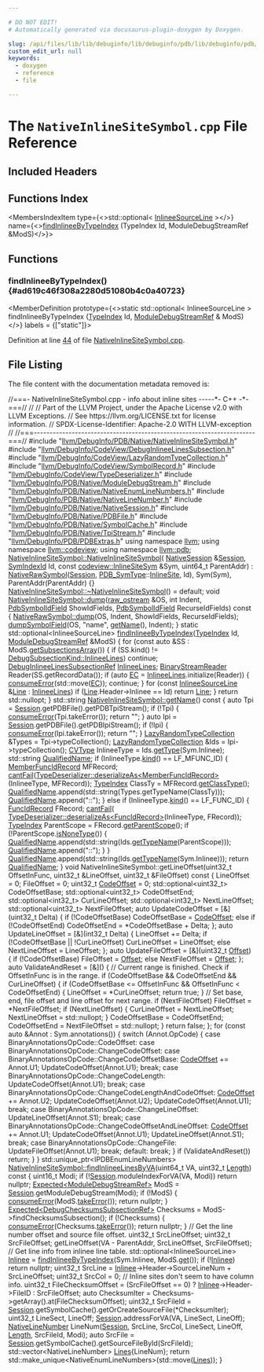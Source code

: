 ```yaml
---

# DO NOT EDIT!
# Automatically generated via docusaurus-plugin-doxygen by Doxygen.

slug: /api/files/lib/lib/debuginfo/lib/debuginfo/pdb/lib/debuginfo/pdb/native/nativeinlinesitesymbol-cpp
custom_edit_url: null
keywords:
  - doxygen
  - reference
  - file

---
```





# The `NativeInlineSiteSymbol.cpp` File Reference

<DoxygenPage pluginConfig={pluginConfig}>



## Included Headers

<IncludesList>
<IncludesListItem
  filePath="llvm/DebugInfo/PDB/Native/NativeInlineSiteSymbol.h"
  permalink="/docs/api/files/include/include/llvm/include/llvm/debuginfo/include/llvm/debuginfo/pdb/include/llvm/debuginfo/pdb/native/nativeinlinesitesymbol-h"
  isLocal="true" />
<IncludesListItem
  filePath="llvm/DebugInfo/CodeView/DebugInlineeLinesSubsection.h"
  permalink="/docs/api/files/include/include/llvm/include/llvm/debuginfo/include/llvm/debuginfo/codeview/debuginlineelinessubsection-h"
  isLocal="true" />
<IncludesListItem
  filePath="llvm/DebugInfo/CodeView/LazyRandomTypeCollection.h"
  permalink="/docs/api/files/include/include/llvm/include/llvm/debuginfo/include/llvm/debuginfo/codeview/lazyrandomtypecollection-h"
  isLocal="true" />
<IncludesListItem
  filePath="llvm/DebugInfo/CodeView/SymbolRecord.h"
  permalink="/docs/api/files/include/include/llvm/include/llvm/debuginfo/include/llvm/debuginfo/codeview/symbolrecord-h"
  isLocal="true" />
<IncludesListItem
  filePath="llvm/DebugInfo/CodeView/TypeDeserializer.h"
  permalink="/docs/api/files/include/include/llvm/include/llvm/debuginfo/include/llvm/debuginfo/codeview/typedeserializer-h"
  isLocal="true" />
<IncludesListItem
  filePath="llvm/DebugInfo/PDB/Native/ModuleDebugStream.h"
  permalink="/docs/api/files/include/include/llvm/include/llvm/debuginfo/include/llvm/debuginfo/pdb/include/llvm/debuginfo/pdb/native/moduledebugstream-h"
  isLocal="true" />
<IncludesListItem
  filePath="llvm/DebugInfo/PDB/Native/NativeEnumLineNumbers.h"
  permalink="/docs/api/files/include/include/llvm/include/llvm/debuginfo/include/llvm/debuginfo/pdb/include/llvm/debuginfo/pdb/native/nativeenumlinenumbers-h"
  isLocal="true" />
<IncludesListItem
  filePath="llvm/DebugInfo/PDB/Native/NativeLineNumber.h"
  permalink="/docs/api/files/include/include/llvm/include/llvm/debuginfo/include/llvm/debuginfo/pdb/include/llvm/debuginfo/pdb/native/nativelinenumber-h"
  isLocal="true" />
<IncludesListItem
  filePath="llvm/DebugInfo/PDB/Native/NativeSession.h"
  permalink="/docs/api/files/include/include/llvm/include/llvm/debuginfo/include/llvm/debuginfo/pdb/include/llvm/debuginfo/pdb/native/nativesession-h"
  isLocal="true" />
<IncludesListItem
  filePath="llvm/DebugInfo/PDB/Native/PDBFile.h"
  permalink="/docs/api/files/include/include/llvm/include/llvm/debuginfo/include/llvm/debuginfo/pdb/include/llvm/debuginfo/pdb/native/pdbfile-h"
  isLocal="true" />
<IncludesListItem
  filePath="llvm/DebugInfo/PDB/Native/SymbolCache.h"
  permalink="/docs/api/files/include/include/llvm/include/llvm/debuginfo/include/llvm/debuginfo/pdb/include/llvm/debuginfo/pdb/native/symbolcache-h"
  isLocal="true" />
<IncludesListItem
  filePath="llvm/DebugInfo/PDB/Native/TpiStream.h"
  permalink="/docs/api/files/include/include/llvm/include/llvm/debuginfo/include/llvm/debuginfo/pdb/include/llvm/debuginfo/pdb/native/tpistream-h"
  isLocal="true" />
<IncludesListItem
  filePath="llvm/DebugInfo/PDB/PDBExtras.h"
  permalink="/docs/api/files/include/include/llvm/include/llvm/debuginfo/include/llvm/debuginfo/pdb/pdbextras-h"
  isLocal="true" />
</IncludesList>

## Functions Index

<MembersIndex>

<MembersIndexItem
  type={<>std::optional&lt; <a href="/docs/api/structs/llvm/codeview/inlineesourceline">InlineeSourceLine</a> &gt;</>}
  name={<><a href="#ad619c46f308a2280d51080b4c0a40723">findInlineeByTypeIndex</a> (TypeIndex Id, ModuleDebugStreamRef &amp;ModS)</>}>
</MembersIndexItem>

</MembersIndex>


<SectionDefinition>

## Functions

### findInlineeByTypeIndex() {#ad619c46f308a2280d51080b4c0a40723}

<MemberDefinition
  prototype={<>static std::optional&lt; InlineeSourceLine &gt; findInlineeByTypeIndex (<a href="/docs/api/classes/llvm/codeview/typeindex">TypeIndex</a> Id, <a href="/docs/api/classes/llvm/pdb/moduledebugstreamref">ModuleDebugStreamRef</a> &amp; ModS)</>}
  labels = {["static"]}>

Definition at line <a href="#l00044">44</a> of file <a href="/docs/api/files/lib/lib/debuginfo/lib/debuginfo/pdb/lib/debuginfo/pdb/native/nativeinlinesitesymbol-cpp">NativeInlineSiteSymbol.cpp</a>.
</MemberDefinition>

</SectionDefinition>

## File Listing

The file content with the documentation metadata removed is:

<ProgramListing>

<Link id="l00001" /><CodeLine lineNumber="1"><span class="doxyHighlightComment">//===- NativeInlineSiteSymbol.cpp - info about inline sites -----&#42;- C++ -&#42;-===//</span></CodeLine>
<Link id="l00002" /><CodeLine lineNumber="2"><span class="doxyHighlightComment">//</span></CodeLine>
<Link id="l00003" /><CodeLine lineNumber="3"><span class="doxyHighlightComment">// Part of the LLVM Project, under the Apache License v2.0 with LLVM Exceptions.</span></CodeLine>
<Link id="l00004" /><CodeLine lineNumber="4"><span class="doxyHighlightComment">// See https://llvm.org/LICENSE.txt for license information.</span></CodeLine>
<Link id="l00005" /><CodeLine lineNumber="5"><span class="doxyHighlightComment">// SPDX-License-Identifier: Apache-2.0 WITH LLVM-exception</span></CodeLine>
<Link id="l00006" /><CodeLine lineNumber="6"><span class="doxyHighlightComment">//</span></CodeLine>
<Link id="l00007" /><CodeLine lineNumber="7"><span class="doxyHighlightComment">//===----------------------------------------------------------------------===//</span></CodeLine>
<Link id="l00008" /><CodeLine lineNumber="8"></CodeLine>
<Link id="l00009" /><CodeLine lineNumber="9"><span class="doxyHighlightPreprocessor">#include &quot;<a href="/docs/api/files/include/include/llvm/include/llvm/debuginfo/include/llvm/debuginfo/pdb/include/llvm/debuginfo/pdb/native/nativeinlinesitesymbol-h">llvm/DebugInfo/PDB/Native/NativeInlineSiteSymbol.h</a>&quot;</span></CodeLine>
<Link id="l00010" /><CodeLine lineNumber="10"></CodeLine>
<Link id="l00011" /><CodeLine lineNumber="11"><span class="doxyHighlightPreprocessor">#include &quot;<a href="/docs/api/files/include/include/llvm/include/llvm/debuginfo/include/llvm/debuginfo/codeview/debuginlineelinessubsection-h">llvm/DebugInfo/CodeView/DebugInlineeLinesSubsection.h</a>&quot;</span></CodeLine>
<Link id="l00012" /><CodeLine lineNumber="12"><span class="doxyHighlightPreprocessor">#include &quot;<a href="/docs/api/files/include/include/llvm/include/llvm/debuginfo/include/llvm/debuginfo/codeview/lazyrandomtypecollection-h">llvm/DebugInfo/CodeView/LazyRandomTypeCollection.h</a>&quot;</span></CodeLine>
<Link id="l00013" /><CodeLine lineNumber="13"><span class="doxyHighlightPreprocessor">#include &quot;<a href="/docs/api/files/include/include/llvm/include/llvm/debuginfo/include/llvm/debuginfo/codeview/symbolrecord-h">llvm/DebugInfo/CodeView/SymbolRecord.h</a>&quot;</span></CodeLine>
<Link id="l00014" /><CodeLine lineNumber="14"><span class="doxyHighlightPreprocessor">#include &quot;<a href="/docs/api/files/include/include/llvm/include/llvm/debuginfo/include/llvm/debuginfo/codeview/typedeserializer-h">llvm/DebugInfo/CodeView/TypeDeserializer.h</a>&quot;</span></CodeLine>
<Link id="l00015" /><CodeLine lineNumber="15"><span class="doxyHighlightPreprocessor">#include &quot;<a href="/docs/api/files/include/include/llvm/include/llvm/debuginfo/include/llvm/debuginfo/pdb/include/llvm/debuginfo/pdb/native/moduledebugstream-h">llvm/DebugInfo/PDB/Native/ModuleDebugStream.h</a>&quot;</span></CodeLine>
<Link id="l00016" /><CodeLine lineNumber="16"><span class="doxyHighlightPreprocessor">#include &quot;<a href="/docs/api/files/include/include/llvm/include/llvm/debuginfo/include/llvm/debuginfo/pdb/include/llvm/debuginfo/pdb/native/nativeenumlinenumbers-h">llvm/DebugInfo/PDB/Native/NativeEnumLineNumbers.h</a>&quot;</span></CodeLine>
<Link id="l00017" /><CodeLine lineNumber="17"><span class="doxyHighlightPreprocessor">#include &quot;<a href="/docs/api/files/include/include/llvm/include/llvm/debuginfo/include/llvm/debuginfo/pdb/include/llvm/debuginfo/pdb/native/nativelinenumber-h">llvm/DebugInfo/PDB/Native/NativeLineNumber.h</a>&quot;</span></CodeLine>
<Link id="l00018" /><CodeLine lineNumber="18"><span class="doxyHighlightPreprocessor">#include &quot;<a href="/docs/api/files/include/include/llvm/include/llvm/debuginfo/include/llvm/debuginfo/pdb/include/llvm/debuginfo/pdb/native/nativesession-h">llvm/DebugInfo/PDB/Native/NativeSession.h</a>&quot;</span></CodeLine>
<Link id="l00019" /><CodeLine lineNumber="19"><span class="doxyHighlightPreprocessor">#include &quot;<a href="/docs/api/files/include/include/llvm/include/llvm/debuginfo/include/llvm/debuginfo/pdb/include/llvm/debuginfo/pdb/native/pdbfile-h">llvm/DebugInfo/PDB/Native/PDBFile.h</a>&quot;</span></CodeLine>
<Link id="l00020" /><CodeLine lineNumber="20"><span class="doxyHighlightPreprocessor">#include &quot;<a href="/docs/api/files/include/include/llvm/include/llvm/debuginfo/include/llvm/debuginfo/pdb/include/llvm/debuginfo/pdb/native/symbolcache-h">llvm/DebugInfo/PDB/Native/SymbolCache.h</a>&quot;</span></CodeLine>
<Link id="l00021" /><CodeLine lineNumber="21"><span class="doxyHighlightPreprocessor">#include &quot;<a href="/docs/api/files/include/include/llvm/include/llvm/debuginfo/include/llvm/debuginfo/pdb/include/llvm/debuginfo/pdb/native/tpistream-h">llvm/DebugInfo/PDB/Native/TpiStream.h</a>&quot;</span></CodeLine>
<Link id="l00022" /><CodeLine lineNumber="22"><span class="doxyHighlightPreprocessor">#include &quot;<a href="/docs/api/files/include/include/llvm/include/llvm/debuginfo/include/llvm/debuginfo/pdb/pdbextras-h">llvm/DebugInfo/PDB/PDBExtras.h</a>&quot;</span></CodeLine>
<Link id="l00023" /><CodeLine lineNumber="23"></CodeLine>
<Link id="l00024" /><CodeLine lineNumber="24"><span class="doxyHighlightKeyword">using namespace </span><span class="doxyHighlight"><a href="/docs/api/namespaces/llvm">llvm</a>;</span></CodeLine>
<Link id="l00025" /><CodeLine lineNumber="25"><span class="doxyHighlightKeyword">using namespace </span><span class="doxyHighlight"><a href="/docs/api/namespaces/llvm/codeview">llvm::codeview</a>;</span></CodeLine>
<Link id="l00026" /><CodeLine lineNumber="26"><span class="doxyHighlightKeyword">using namespace </span><span class="doxyHighlight"><a href="/docs/api/namespaces/llvm/pdb">llvm::pdb</a>;</span></CodeLine>
<Link id="l00027" /><CodeLine lineNumber="27"></CodeLine>
<Link id="l00028" /><CodeLine lineNumber="28" lineLink="/docs/api/classes/llvm/pdb/nativeinlinesitesymbol/#a84760bb2bdb4eb4bf9e2612086896d92"><span class="doxyHighlight"><a href="/docs/api/classes/llvm/pdb/nativeinlinesitesymbol/#a84760bb2bdb4eb4bf9e2612086896d92">NativeInlineSiteSymbol::NativeInlineSiteSymbol</a>(</span></CodeLine>
<Link id="l00029" /><CodeLine lineNumber="29"><span class="doxyHighlight">    <a href="/docs/api/classes/llvm/pdb/nativesession">NativeSession</a> &amp;<a href="/docs/api/classes/llvm/pdb/nativerawsymbol/#ae264b7462dfb57a16a94b8f871f52920">Session</a>, <a href="/docs/api/namespaces/llvm/pdb/#a0d95a0af7fff523a0a4bfb7f6b578d12">SymIndexId</a> Id, </span><span class="doxyHighlightKeyword">const</span><span class="doxyHighlight"> <a href="/docs/api/classes/llvm/codeview/inlinesitesym">codeview::InlineSiteSym</a> &amp;Sym,</span></CodeLine>
<Link id="l00030" /><CodeLine lineNumber="30"><span class="doxyHighlight">    uint64&#95;t ParentAddr)</span></CodeLine>
<Link id="l00031" /><CodeLine lineNumber="31"><span class="doxyHighlight">    : <a href="/docs/api/classes/llvm/pdb/nativerawsymbol/#a4cbeed8a0b429b5aea245873a199f97b">NativeRawSymbol</a>(<a href="/docs/api/classes/llvm/pdb/nativerawsymbol/#ae264b7462dfb57a16a94b8f871f52920">Session</a>, <a href="/docs/api/namespaces/llvm/pdb/#a33e853ec74d48b1340d1d4bae772d30b">PDB&#95;SymType</a>::<a href="/docs/api/namespaces/llvm/pdb/#a33e853ec74d48b1340d1d4bae772d30ba44f5db7cd81aa82d512c75293c434b8b">InlineSite</a>, Id), Sym(Sym),</span></CodeLine>
<Link id="l00032" /><CodeLine lineNumber="32"><span class="doxyHighlight">      ParentAddr(ParentAddr) &#123;&#125;</span></CodeLine>
<Link id="l00033" /><CodeLine lineNumber="33"></CodeLine>
<Link id="l00034" /><CodeLine lineNumber="34"><span class="doxyHighlight"><a href="/docs/api/classes/llvm/pdb/nativeinlinesitesymbol/#adbe92e709ce019821c1df6d88ec9f0ba">NativeInlineSiteSymbol::~NativeInlineSiteSymbol</a>() = </span><span class="doxyHighlightKeywordFlow">default</span><span class="doxyHighlight">;</span></CodeLine>
<Link id="l00035" /><CodeLine lineNumber="35"></CodeLine>
<Link id="l00036" /><CodeLine lineNumber="36" lineLink="/docs/api/classes/llvm/pdb/nativeinlinesitesymbol/#ad199735d010db77e62f5cf12f388b3e2"><span class="doxyHighlightKeywordType">void</span><span class="doxyHighlight"> <a href="/docs/api/classes/llvm/pdb/nativeinlinesitesymbol/#ad199735d010db77e62f5cf12f388b3e2">NativeInlineSiteSymbol::dump</a>(<a href="/docs/api/classes/llvm/raw-ostream">raw&#95;ostream</a> &amp;OS, </span><span class="doxyHighlightKeywordType">int</span><span class="doxyHighlight"> Indent,</span></CodeLine>
<Link id="l00037" /><CodeLine lineNumber="37"><span class="doxyHighlight">                                  <a href="/docs/api/namespaces/llvm/pdb/#a952cb7401a07c49e2879fbfc92f0dc2c">PdbSymbolIdField</a> ShowIdFields,</span></CodeLine>
<Link id="l00038" /><CodeLine lineNumber="38"><span class="doxyHighlight">                                  <a href="/docs/api/namespaces/llvm/pdb/#a952cb7401a07c49e2879fbfc92f0dc2c">PdbSymbolIdField</a> RecurseIdFields)</span><span class="doxyHighlightKeyword"> const </span><span class="doxyHighlight">&#123;</span></CodeLine>
<Link id="l00039" /><CodeLine lineNumber="39"><span class="doxyHighlight">  <a href="/docs/api/classes/llvm/pdb/nativerawsymbol/#aeeda1eb1da6fda8318d0a3093caa3ea2">NativeRawSymbol::dump</a>(OS, Indent, ShowIdFields, RecurseIdFields);</span></CodeLine>
<Link id="l00040" /><CodeLine lineNumber="40"><span class="doxyHighlight">  <a href="/docs/api/namespaces/llvm/pdb/#a28e0e7c7f7920e3608fea13ec3e4394e">dumpSymbolField</a>(OS, </span><span class="doxyHighlightStringLiteral">&quot;name&quot;</span><span class="doxyHighlight">, <a href="/docs/api/classes/llvm/pdb/nativeinlinesitesymbol/#aa1db1fcd4aca7e9b22abd894f4716696">getName</a>(), Indent);</span></CodeLine>
<Link id="l00041" /><CodeLine lineNumber="41"><span class="doxyHighlight">&#125;</span></CodeLine>
<Link id="l00042" /><CodeLine lineNumber="42"></CodeLine>
<Link id="l00043" /><CodeLine lineNumber="43"><span class="doxyHighlightKeyword">static</span><span class="doxyHighlight"> std::optional&lt;InlineeSourceLine&gt;</span></CodeLine>
<Link id="l00044" /><CodeLine lineNumber="44" lineLink="#ad619c46f308a2280d51080b4c0a40723"><span class="doxyHighlight"><a href="#ad619c46f308a2280d51080b4c0a40723">findInlineeByTypeIndex</a>(<a href="/docs/api/classes/llvm/codeview/typeindex">TypeIndex</a> Id, <a href="/docs/api/classes/llvm/pdb/moduledebugstreamref">ModuleDebugStreamRef</a> &amp;ModS) &#123;</span></CodeLine>
<Link id="l00045" /><CodeLine lineNumber="45"><span class="doxyHighlight">  </span><span class="doxyHighlightKeywordFlow">for</span><span class="doxyHighlight"> (</span><span class="doxyHighlightKeyword">const</span><span class="doxyHighlight"> </span><span class="doxyHighlightKeyword">auto</span><span class="doxyHighlight"> &amp;SS : ModS.<a href="/docs/api/classes/llvm/pdb/moduledebugstreamref/#a8cb9153e420d5d318c3b8df868436852">getSubsectionsArray</a>()) &#123;</span></CodeLine>
<Link id="l00046" /><CodeLine lineNumber="46"><span class="doxyHighlight">    </span><span class="doxyHighlightKeywordFlow">if</span><span class="doxyHighlight"> (SS.kind() != <a href="/docs/api/namespaces/llvm/codeview/#a04eb43a6dc736c2d6ed8dcc6d636a2afa55754bcb413b06333e15211f66f05353">DebugSubsectionKind::InlineeLines</a>)</span></CodeLine>
<Link id="l00047" /><CodeLine lineNumber="47"><span class="doxyHighlight">      </span><span class="doxyHighlightKeywordFlow">continue</span><span class="doxyHighlight">;</span></CodeLine>
<Link id="l00048" /><CodeLine lineNumber="48"></CodeLine>
<Link id="l00049" /><CodeLine lineNumber="49"><span class="doxyHighlight">    <a href="/docs/api/classes/llvm/codeview/debuginlineelinessubsectionref">DebugInlineeLinesSubsectionRef</a> <a href="/docs/api/namespaces/llvm/codeview/#a04eb43a6dc736c2d6ed8dcc6d636a2afa55754bcb413b06333e15211f66f05353">InlineeLines</a>;</span></CodeLine>
<Link id="l00050" /><CodeLine lineNumber="50"><span class="doxyHighlight">    <a href="/docs/api/classes/llvm/binarystreamreader">BinaryStreamReader</a> Reader(SS.getRecordData());</span></CodeLine>
<Link id="l00051" /><CodeLine lineNumber="51"><span class="doxyHighlight">    </span><span class="doxyHighlightKeywordFlow">if</span><span class="doxyHighlight"> (</span><span class="doxyHighlightKeyword">auto</span><span class="doxyHighlight"> <a href="/docs/api/namespaces/llvm/codeview/#a2e1cbb0e2bd7a35ed99c31853dc45374a3fd6b696867d70225deda7868308679b">EC</a> = <a href="/docs/api/namespaces/llvm/codeview/#a04eb43a6dc736c2d6ed8dcc6d636a2afa55754bcb413b06333e15211f66f05353">InlineeLines</a>.initialize(Reader)) &#123;</span></CodeLine>
<Link id="l00052" /><CodeLine lineNumber="52"><span class="doxyHighlight">      <a href="/docs/api/namespaces/llvm/#aee0e70be66536b9ef7b65ae2e5a45959">consumeError</a>(std::move(<a href="/docs/api/namespaces/llvm/codeview/#a2e1cbb0e2bd7a35ed99c31853dc45374a3fd6b696867d70225deda7868308679b">EC</a>));</span></CodeLine>
<Link id="l00053" /><CodeLine lineNumber="53"><span class="doxyHighlight">      </span><span class="doxyHighlightKeywordFlow">continue</span><span class="doxyHighlight">;</span></CodeLine>
<Link id="l00054" /><CodeLine lineNumber="54"><span class="doxyHighlight">    &#125;</span></CodeLine>
<Link id="l00055" /><CodeLine lineNumber="55"></CodeLine>
<Link id="l00056" /><CodeLine lineNumber="56"><span class="doxyHighlight">    </span><span class="doxyHighlightKeywordFlow">for</span><span class="doxyHighlight"> (</span><span class="doxyHighlightKeyword">const</span><span class="doxyHighlight"> <a href="/docs/api/structs/llvm/codeview/inlineesourceline">InlineeSourceLine</a> &amp;<a href="/docs/api/classes/llvm/codeview/line">Line</a> : <a href="/docs/api/namespaces/llvm/codeview/#a04eb43a6dc736c2d6ed8dcc6d636a2afa55754bcb413b06333e15211f66f05353">InlineeLines</a>)</span></CodeLine>
<Link id="l00057" /><CodeLine lineNumber="57"><span class="doxyHighlight">      </span><span class="doxyHighlightKeywordFlow">if</span><span class="doxyHighlight"> (<a href="/docs/api/classes/llvm/codeview/line">Line</a>.Header-&gt;Inlinee == Id)</span></CodeLine>
<Link id="l00058" /><CodeLine lineNumber="58"><span class="doxyHighlight">        </span><span class="doxyHighlightKeywordFlow">return</span><span class="doxyHighlight"> <a href="/docs/api/classes/llvm/codeview/line">Line</a>;</span></CodeLine>
<Link id="l00059" /><CodeLine lineNumber="59"><span class="doxyHighlight">  &#125;</span></CodeLine>
<Link id="l00060" /><CodeLine lineNumber="60"><span class="doxyHighlight">  </span><span class="doxyHighlightKeywordFlow">return</span><span class="doxyHighlight"> std::nullopt;</span></CodeLine>
<Link id="l00061" /><CodeLine lineNumber="61"><span class="doxyHighlight">&#125;</span></CodeLine>
<Link id="l00062" /><CodeLine lineNumber="62"></CodeLine>
<Link id="l00063" /><CodeLine lineNumber="63" lineLink="/docs/api/classes/llvm/pdb/nativeinlinesitesymbol/#aa1db1fcd4aca7e9b22abd894f4716696"><span class="doxyHighlight">std::string <a href="/docs/api/classes/llvm/pdb/nativeinlinesitesymbol/#aa1db1fcd4aca7e9b22abd894f4716696">NativeInlineSiteSymbol::getName</a>()</span><span class="doxyHighlightKeyword"> const </span><span class="doxyHighlight">&#123;</span></CodeLine>
<Link id="l00064" /><CodeLine lineNumber="64"><span class="doxyHighlight">  </span><span class="doxyHighlightKeyword">auto</span><span class="doxyHighlight"> Tpi = <a href="/docs/api/classes/llvm/pdb/nativerawsymbol/#ae264b7462dfb57a16a94b8f871f52920">Session</a>.getPDBFile().getPDBTpiStream();</span></CodeLine>
<Link id="l00065" /><CodeLine lineNumber="65"><span class="doxyHighlight">  </span><span class="doxyHighlightKeywordFlow">if</span><span class="doxyHighlight"> (!Tpi) &#123;</span></CodeLine>
<Link id="l00066" /><CodeLine lineNumber="66"><span class="doxyHighlight">    <a href="/docs/api/namespaces/llvm/#aee0e70be66536b9ef7b65ae2e5a45959">consumeError</a>(Tpi.takeError());</span></CodeLine>
<Link id="l00067" /><CodeLine lineNumber="67"><span class="doxyHighlight">    </span><span class="doxyHighlightKeywordFlow">return</span><span class="doxyHighlight"> </span><span class="doxyHighlightStringLiteral">&quot;&quot;</span><span class="doxyHighlight">;</span></CodeLine>
<Link id="l00068" /><CodeLine lineNumber="68"><span class="doxyHighlight">  &#125;</span></CodeLine>
<Link id="l00069" /><CodeLine lineNumber="69"><span class="doxyHighlight">  </span><span class="doxyHighlightKeyword">auto</span><span class="doxyHighlight"> Ipi = <a href="/docs/api/classes/llvm/pdb/nativerawsymbol/#ae264b7462dfb57a16a94b8f871f52920">Session</a>.getPDBFile().getPDBIpiStream();</span></CodeLine>
<Link id="l00070" /><CodeLine lineNumber="70"><span class="doxyHighlight">  </span><span class="doxyHighlightKeywordFlow">if</span><span class="doxyHighlight"> (!Ipi) &#123;</span></CodeLine>
<Link id="l00071" /><CodeLine lineNumber="71"><span class="doxyHighlight">    <a href="/docs/api/namespaces/llvm/#aee0e70be66536b9ef7b65ae2e5a45959">consumeError</a>(Ipi.takeError());</span></CodeLine>
<Link id="l00072" /><CodeLine lineNumber="72"><span class="doxyHighlight">    </span><span class="doxyHighlightKeywordFlow">return</span><span class="doxyHighlight"> </span><span class="doxyHighlightStringLiteral">&quot;&quot;</span><span class="doxyHighlight">;</span></CodeLine>
<Link id="l00073" /><CodeLine lineNumber="73"><span class="doxyHighlight">  &#125;</span></CodeLine>
<Link id="l00074" /><CodeLine lineNumber="74"></CodeLine>
<Link id="l00075" /><CodeLine lineNumber="75"><span class="doxyHighlight">  <a href="/docs/api/classes/llvm/codeview/lazyrandomtypecollection">LazyRandomTypeCollection</a> &amp;Types = Tpi-&gt;typeCollection();</span></CodeLine>
<Link id="l00076" /><CodeLine lineNumber="76"><span class="doxyHighlight">  <a href="/docs/api/classes/llvm/codeview/lazyrandomtypecollection">LazyRandomTypeCollection</a> &amp;Ids = Ipi-&gt;typeCollection();</span></CodeLine>
<Link id="l00077" /><CodeLine lineNumber="77"><span class="doxyHighlight">  <a href="/docs/api/namespaces/llvm/codeview/#a238eda31f74c0f0f3224f71b50b7d165">CVType</a> InlineeType = Ids.<a href="/docs/api/classes/llvm/codeview/lazyrandomtypecollection/#a4c9f32907d1d49ee8974b2f68ce2cdf6">getType</a>(Sym.Inlinee);</span></CodeLine>
<Link id="l00078" /><CodeLine lineNumber="78"><span class="doxyHighlight">  std::string <a href="/docs/api/classes/qualifiedname">QualifiedName</a>;</span></CodeLine>
<Link id="l00079" /><CodeLine lineNumber="79"><span class="doxyHighlight">  </span><span class="doxyHighlightKeywordFlow">if</span><span class="doxyHighlight"> (InlineeType.<a href="/docs/api/classes/llvm/codeview/cvrecord/#aaeef9f2a2d0dc09ec00ec9b38242c706">kind</a>() == LF&#95;MFUNC&#95;ID) &#123;</span></CodeLine>
<Link id="l00080" /><CodeLine lineNumber="80"><span class="doxyHighlight">    <a href="/docs/api/classes/llvm/codeview/memberfuncidrecord">MemberFuncIdRecord</a> MFRecord;</span></CodeLine>
<Link id="l00081" /><CodeLine lineNumber="81"><span class="doxyHighlight">    <a href="/docs/api/namespaces/llvm/#aa1e1474f15df639f0d874b21f15666f7">cantFail</a>(<a href="/docs/api/classes/llvm/codeview/typedeserializer/#ad2afe9d87179bb184fd5f477db6e8509">TypeDeserializer::deserializeAs&lt;MemberFuncIdRecord&gt;</a>(InlineeType,</span></CodeLine>
<Link id="l00082" /><CodeLine lineNumber="82"><span class="doxyHighlight">                                                                 MFRecord));</span></CodeLine>
<Link id="l00083" /><CodeLine lineNumber="83"><span class="doxyHighlight">    <a href="/docs/api/classes/llvm/codeview/typeindex">TypeIndex</a> ClassTy = MFRecord.<a href="/docs/api/classes/llvm/codeview/memberfuncidrecord/#a37bc1805db772bafc4c67eccb5df699c">getClassType</a>();</span></CodeLine>
<Link id="l00084" /><CodeLine lineNumber="84"><span class="doxyHighlight">    <a href="/docs/api/classes/qualifiedname">QualifiedName</a>.append(std::string(Types.getTypeName(ClassTy)));</span></CodeLine>
<Link id="l00085" /><CodeLine lineNumber="85"><span class="doxyHighlight">    <a href="/docs/api/classes/qualifiedname">QualifiedName</a>.append(</span><span class="doxyHighlightStringLiteral">&quot;::&quot;</span><span class="doxyHighlight">);</span></CodeLine>
<Link id="l00086" /><CodeLine lineNumber="86"><span class="doxyHighlight">  &#125; </span><span class="doxyHighlightKeywordFlow">else</span><span class="doxyHighlight"> </span><span class="doxyHighlightKeywordFlow">if</span><span class="doxyHighlight"> (InlineeType.<a href="/docs/api/classes/llvm/codeview/cvrecord/#aaeef9f2a2d0dc09ec00ec9b38242c706">kind</a>() == LF&#95;FUNC&#95;ID) &#123;</span></CodeLine>
<Link id="l00087" /><CodeLine lineNumber="87"><span class="doxyHighlight">    <a href="/docs/api/classes/llvm/codeview/funcidrecord">FuncIdRecord</a> FRecord;</span></CodeLine>
<Link id="l00088" /><CodeLine lineNumber="88"><span class="doxyHighlight">    <a href="/docs/api/namespaces/llvm/#aa1e1474f15df639f0d874b21f15666f7">cantFail</a>(</span></CodeLine>
<Link id="l00089" /><CodeLine lineNumber="89"><span class="doxyHighlight">        <a href="/docs/api/classes/llvm/codeview/typedeserializer/#ad2afe9d87179bb184fd5f477db6e8509">TypeDeserializer::deserializeAs&lt;FuncIdRecord&gt;</a>(InlineeType, FRecord));</span></CodeLine>
<Link id="l00090" /><CodeLine lineNumber="90"><span class="doxyHighlight">    <a href="/docs/api/classes/llvm/codeview/typeindex">TypeIndex</a> ParentScope = FRecord.<a href="/docs/api/classes/llvm/codeview/funcidrecord/#afbcc54d9672a8361e2f08545a2e49e7b">getParentScope</a>();</span></CodeLine>
<Link id="l00091" /><CodeLine lineNumber="91"><span class="doxyHighlight">    </span><span class="doxyHighlightKeywordFlow">if</span><span class="doxyHighlight"> (!ParentScope.<a href="/docs/api/classes/llvm/codeview/typeindex/#acb1db28679177b959c08481c98cafa29">isNoneType</a>()) &#123;</span></CodeLine>
<Link id="l00092" /><CodeLine lineNumber="92"><span class="doxyHighlight">      <a href="/docs/api/classes/qualifiedname">QualifiedName</a>.append(std::string(Ids.<a href="/docs/api/classes/llvm/codeview/lazyrandomtypecollection/#ab41c72c1487d92d9beb6b4bfd325b1b1">getTypeName</a>(ParentScope)));</span></CodeLine>
<Link id="l00093" /><CodeLine lineNumber="93"><span class="doxyHighlight">      <a href="/docs/api/classes/qualifiedname">QualifiedName</a>.append(</span><span class="doxyHighlightStringLiteral">&quot;::&quot;</span><span class="doxyHighlight">);</span></CodeLine>
<Link id="l00094" /><CodeLine lineNumber="94"><span class="doxyHighlight">    &#125;</span></CodeLine>
<Link id="l00095" /><CodeLine lineNumber="95"><span class="doxyHighlight">  &#125;</span></CodeLine>
<Link id="l00096" /><CodeLine lineNumber="96"></CodeLine>
<Link id="l00097" /><CodeLine lineNumber="97"><span class="doxyHighlight">  <a href="/docs/api/classes/qualifiedname">QualifiedName</a>.append(std::string(Ids.<a href="/docs/api/classes/llvm/codeview/lazyrandomtypecollection/#ab41c72c1487d92d9beb6b4bfd325b1b1">getTypeName</a>(Sym.Inlinee)));</span></CodeLine>
<Link id="l00098" /><CodeLine lineNumber="98"><span class="doxyHighlight">  </span><span class="doxyHighlightKeywordFlow">return</span><span class="doxyHighlight"> <a href="/docs/api/classes/qualifiedname">QualifiedName</a>;</span></CodeLine>
<Link id="l00099" /><CodeLine lineNumber="99"><span class="doxyHighlight">&#125;</span></CodeLine>
<Link id="l00100" /><CodeLine lineNumber="100"></CodeLine>
<Link id="l00101" /><CodeLine lineNumber="101"><span class="doxyHighlightKeywordType">void</span><span class="doxyHighlight"> NativeInlineSiteSymbol::getLineOffset(uint32&#95;t OffsetInFunc,</span></CodeLine>
<Link id="l00102" /><CodeLine lineNumber="102"><span class="doxyHighlight">                                           uint32&#95;t &amp;LineOffset,</span></CodeLine>
<Link id="l00103" /><CodeLine lineNumber="103"><span class="doxyHighlight">                                           uint32&#95;t &amp;FileOffset)</span><span class="doxyHighlightKeyword"> const </span><span class="doxyHighlight">&#123;</span></CodeLine>
<Link id="l00104" /><CodeLine lineNumber="104"><span class="doxyHighlight">  LineOffset = 0;</span></CodeLine>
<Link id="l00105" /><CodeLine lineNumber="105"><span class="doxyHighlight">  FileOffset = 0;</span></CodeLine>
<Link id="l00106" /><CodeLine lineNumber="106"><span class="doxyHighlight">  uint32&#95;t <a href="/docs/api/namespaces/llvm/codeview/#a0883f644d58e1e0e4624e4773b4fc372adaac3f86343855d64fea7cde051faa79">CodeOffset</a> = 0;</span></CodeLine>
<Link id="l00107" /><CodeLine lineNumber="107"><span class="doxyHighlight">  std::optional&lt;uint32&#95;t&gt; CodeOffsetBase;</span></CodeLine>
<Link id="l00108" /><CodeLine lineNumber="108"><span class="doxyHighlight">  std::optional&lt;uint32&#95;t&gt; CodeOffsetEnd;</span></CodeLine>
<Link id="l00109" /><CodeLine lineNumber="109"><span class="doxyHighlight">  std::optional&lt;int32&#95;t&gt; CurLineOffset;</span></CodeLine>
<Link id="l00110" /><CodeLine lineNumber="110"><span class="doxyHighlight">  std::optional&lt;int32&#95;t&gt; NextLineOffset;</span></CodeLine>
<Link id="l00111" /><CodeLine lineNumber="111"><span class="doxyHighlight">  std::optional&lt;uint32&#95;t&gt; NextFileOffset;</span></CodeLine>
<Link id="l00112" /><CodeLine lineNumber="112"><span class="doxyHighlight">  </span><span class="doxyHighlightKeyword">auto</span><span class="doxyHighlight"> UpdateCodeOffset = &#91;&amp;&#93;(uint32&#95;t Delta) &#123;</span></CodeLine>
<Link id="l00113" /><CodeLine lineNumber="113"><span class="doxyHighlight">    </span><span class="doxyHighlightKeywordFlow">if</span><span class="doxyHighlight"> (!CodeOffsetBase)</span></CodeLine>
<Link id="l00114" /><CodeLine lineNumber="114"><span class="doxyHighlight">      CodeOffsetBase = <a href="/docs/api/namespaces/llvm/codeview/#a0883f644d58e1e0e4624e4773b4fc372adaac3f86343855d64fea7cde051faa79">CodeOffset</a>;</span></CodeLine>
<Link id="l00115" /><CodeLine lineNumber="115"><span class="doxyHighlight">    </span><span class="doxyHighlightKeywordFlow">else</span><span class="doxyHighlight"> </span><span class="doxyHighlightKeywordFlow">if</span><span class="doxyHighlight"> (!CodeOffsetEnd)</span></CodeLine>
<Link id="l00116" /><CodeLine lineNumber="116"><span class="doxyHighlight">      CodeOffsetEnd = &#42;CodeOffsetBase + Delta;</span></CodeLine>
<Link id="l00117" /><CodeLine lineNumber="117"><span class="doxyHighlight">  &#125;;</span></CodeLine>
<Link id="l00118" /><CodeLine lineNumber="118"><span class="doxyHighlight">  </span><span class="doxyHighlightKeyword">auto</span><span class="doxyHighlight"> UpdateLineOffset = &#91;&amp;&#93;(int32&#95;t Delta) &#123;</span></CodeLine>
<Link id="l00119" /><CodeLine lineNumber="119"><span class="doxyHighlight">    LineOffset += Delta;</span></CodeLine>
<Link id="l00120" /><CodeLine lineNumber="120"><span class="doxyHighlight">    </span><span class="doxyHighlightKeywordFlow">if</span><span class="doxyHighlight"> (!CodeOffsetBase || !CurLineOffset)</span></CodeLine>
<Link id="l00121" /><CodeLine lineNumber="121"><span class="doxyHighlight">      CurLineOffset = LineOffset;</span></CodeLine>
<Link id="l00122" /><CodeLine lineNumber="122"><span class="doxyHighlight">    </span><span class="doxyHighlightKeywordFlow">else</span></CodeLine>
<Link id="l00123" /><CodeLine lineNumber="123"><span class="doxyHighlight">      NextLineOffset = LineOffset;</span></CodeLine>
<Link id="l00124" /><CodeLine lineNumber="124"><span class="doxyHighlight">  &#125;;</span></CodeLine>
<Link id="l00125" /><CodeLine lineNumber="125"><span class="doxyHighlight">  </span><span class="doxyHighlightKeyword">auto</span><span class="doxyHighlight"> UpdateFileOffset = &#91;&amp;&#93;(uint32&#95;t <a href="/docs/api/namespaces/llvm/#a05f5b9a11bdcc5feba62899f95dcf878a3134224cba2545bc57954d3b072aebb4">Offset</a>) &#123;</span></CodeLine>
<Link id="l00126" /><CodeLine lineNumber="126"><span class="doxyHighlight">    </span><span class="doxyHighlightKeywordFlow">if</span><span class="doxyHighlight"> (!CodeOffsetBase)</span></CodeLine>
<Link id="l00127" /><CodeLine lineNumber="127"><span class="doxyHighlight">      FileOffset = <a href="/docs/api/namespaces/llvm/#a05f5b9a11bdcc5feba62899f95dcf878a3134224cba2545bc57954d3b072aebb4">Offset</a>;</span></CodeLine>
<Link id="l00128" /><CodeLine lineNumber="128"><span class="doxyHighlight">    </span><span class="doxyHighlightKeywordFlow">else</span></CodeLine>
<Link id="l00129" /><CodeLine lineNumber="129"><span class="doxyHighlight">      NextFileOffset = <a href="/docs/api/namespaces/llvm/#a05f5b9a11bdcc5feba62899f95dcf878a3134224cba2545bc57954d3b072aebb4">Offset</a>;</span></CodeLine>
<Link id="l00130" /><CodeLine lineNumber="130"><span class="doxyHighlight">  &#125;;</span></CodeLine>
<Link id="l00131" /><CodeLine lineNumber="131"><span class="doxyHighlight">  </span><span class="doxyHighlightKeyword">auto</span><span class="doxyHighlight"> ValidateAndReset = &#91;&amp;&#93;() &#123;</span></CodeLine>
<Link id="l00132" /><CodeLine lineNumber="132"><span class="doxyHighlight">    </span><span class="doxyHighlightComment">// Current range is finished. Check if OffsetInFunc is in the range.</span></CodeLine>
<Link id="l00133" /><CodeLine lineNumber="133"><span class="doxyHighlight">    </span><span class="doxyHighlightKeywordFlow">if</span><span class="doxyHighlight"> (CodeOffsetBase &amp;&amp; CodeOffsetEnd &amp;&amp; CurLineOffset) &#123;</span></CodeLine>
<Link id="l00134" /><CodeLine lineNumber="134"><span class="doxyHighlight">      </span><span class="doxyHighlightKeywordFlow">if</span><span class="doxyHighlight"> (CodeOffsetBase &lt;= OffsetInFunc &amp;&amp; OffsetInFunc &lt; CodeOffsetEnd) &#123;</span></CodeLine>
<Link id="l00135" /><CodeLine lineNumber="135"><span class="doxyHighlight">        LineOffset = &#42;CurLineOffset;</span></CodeLine>
<Link id="l00136" /><CodeLine lineNumber="136"><span class="doxyHighlight">        </span><span class="doxyHighlightKeywordFlow">return</span><span class="doxyHighlight"> </span><span class="doxyHighlightKeyword">true</span><span class="doxyHighlight">;</span></CodeLine>
<Link id="l00137" /><CodeLine lineNumber="137"><span class="doxyHighlight">      &#125;</span></CodeLine>
<Link id="l00138" /><CodeLine lineNumber="138"><span class="doxyHighlight">      </span><span class="doxyHighlightComment">// Set base, end, file offset and line offset for next range.</span></CodeLine>
<Link id="l00139" /><CodeLine lineNumber="139"><span class="doxyHighlight">      </span><span class="doxyHighlightKeywordFlow">if</span><span class="doxyHighlight"> (NextFileOffset)</span></CodeLine>
<Link id="l00140" /><CodeLine lineNumber="140"><span class="doxyHighlight">        FileOffset = &#42;NextFileOffset;</span></CodeLine>
<Link id="l00141" /><CodeLine lineNumber="141"><span class="doxyHighlight">      </span><span class="doxyHighlightKeywordFlow">if</span><span class="doxyHighlight"> (NextLineOffset) &#123;</span></CodeLine>
<Link id="l00142" /><CodeLine lineNumber="142"><span class="doxyHighlight">        CurLineOffset = NextLineOffset;</span></CodeLine>
<Link id="l00143" /><CodeLine lineNumber="143"><span class="doxyHighlight">        NextLineOffset = std::nullopt;</span></CodeLine>
<Link id="l00144" /><CodeLine lineNumber="144"><span class="doxyHighlight">      &#125;</span></CodeLine>
<Link id="l00145" /><CodeLine lineNumber="145"><span class="doxyHighlight">      CodeOffsetBase = CodeOffsetEnd;</span></CodeLine>
<Link id="l00146" /><CodeLine lineNumber="146"><span class="doxyHighlight">      CodeOffsetEnd = NextFileOffset = std::nullopt;</span></CodeLine>
<Link id="l00147" /><CodeLine lineNumber="147"><span class="doxyHighlight">    &#125;</span></CodeLine>
<Link id="l00148" /><CodeLine lineNumber="148"><span class="doxyHighlight">    </span><span class="doxyHighlightKeywordFlow">return</span><span class="doxyHighlight"> </span><span class="doxyHighlightKeyword">false</span><span class="doxyHighlight">;</span></CodeLine>
<Link id="l00149" /><CodeLine lineNumber="149"><span class="doxyHighlight">  &#125;;</span></CodeLine>
<Link id="l00150" /><CodeLine lineNumber="150"><span class="doxyHighlight">  </span><span class="doxyHighlightKeywordFlow">for</span><span class="doxyHighlight"> (</span><span class="doxyHighlightKeyword">const</span><span class="doxyHighlight"> </span><span class="doxyHighlightKeyword">auto</span><span class="doxyHighlight"> &amp;Annot : Sym.annotations()) &#123;</span></CodeLine>
<Link id="l00151" /><CodeLine lineNumber="151"><span class="doxyHighlight">    </span><span class="doxyHighlightKeywordFlow">switch</span><span class="doxyHighlight"> (Annot.OpCode) &#123;</span></CodeLine>
<Link id="l00152" /><CodeLine lineNumber="152"><span class="doxyHighlight">    </span><span class="doxyHighlightKeywordFlow">case</span><span class="doxyHighlight"> BinaryAnnotationsOpCode::CodeOffset:</span></CodeLine>
<Link id="l00153" /><CodeLine lineNumber="153"><span class="doxyHighlight">    </span><span class="doxyHighlightKeywordFlow">case</span><span class="doxyHighlight"> BinaryAnnotationsOpCode::ChangeCodeOffset:</span></CodeLine>
<Link id="l00154" /><CodeLine lineNumber="154"><span class="doxyHighlight">    </span><span class="doxyHighlightKeywordFlow">case</span><span class="doxyHighlight"> BinaryAnnotationsOpCode::ChangeCodeOffsetBase:</span></CodeLine>
<Link id="l00155" /><CodeLine lineNumber="155"><span class="doxyHighlight">      <a href="/docs/api/namespaces/llvm/codeview/#a0883f644d58e1e0e4624e4773b4fc372adaac3f86343855d64fea7cde051faa79">CodeOffset</a> += Annot.U1;</span></CodeLine>
<Link id="l00156" /><CodeLine lineNumber="156"><span class="doxyHighlight">      UpdateCodeOffset(Annot.U1);</span></CodeLine>
<Link id="l00157" /><CodeLine lineNumber="157"><span class="doxyHighlight">      </span><span class="doxyHighlightKeywordFlow">break</span><span class="doxyHighlight">;</span></CodeLine>
<Link id="l00158" /><CodeLine lineNumber="158"><span class="doxyHighlight">    </span><span class="doxyHighlightKeywordFlow">case</span><span class="doxyHighlight"> BinaryAnnotationsOpCode::ChangeCodeLength:</span></CodeLine>
<Link id="l00159" /><CodeLine lineNumber="159"><span class="doxyHighlight">      UpdateCodeOffset(Annot.U1);</span></CodeLine>
<Link id="l00160" /><CodeLine lineNumber="160"><span class="doxyHighlight">      </span><span class="doxyHighlightKeywordFlow">break</span><span class="doxyHighlight">;</span></CodeLine>
<Link id="l00161" /><CodeLine lineNumber="161"><span class="doxyHighlight">    </span><span class="doxyHighlightKeywordFlow">case</span><span class="doxyHighlight"> BinaryAnnotationsOpCode::ChangeCodeLengthAndCodeOffset:</span></CodeLine>
<Link id="l00162" /><CodeLine lineNumber="162"><span class="doxyHighlight">      <a href="/docs/api/namespaces/llvm/codeview/#a0883f644d58e1e0e4624e4773b4fc372adaac3f86343855d64fea7cde051faa79">CodeOffset</a> += Annot.U2;</span></CodeLine>
<Link id="l00163" /><CodeLine lineNumber="163"><span class="doxyHighlight">      UpdateCodeOffset(Annot.U2);</span></CodeLine>
<Link id="l00164" /><CodeLine lineNumber="164"><span class="doxyHighlight">      UpdateCodeOffset(Annot.U1);</span></CodeLine>
<Link id="l00165" /><CodeLine lineNumber="165"><span class="doxyHighlight">      </span><span class="doxyHighlightKeywordFlow">break</span><span class="doxyHighlight">;</span></CodeLine>
<Link id="l00166" /><CodeLine lineNumber="166"><span class="doxyHighlight">    </span><span class="doxyHighlightKeywordFlow">case</span><span class="doxyHighlight"> BinaryAnnotationsOpCode::ChangeLineOffset:</span></CodeLine>
<Link id="l00167" /><CodeLine lineNumber="167"><span class="doxyHighlight">      UpdateLineOffset(Annot.S1);</span></CodeLine>
<Link id="l00168" /><CodeLine lineNumber="168"><span class="doxyHighlight">      </span><span class="doxyHighlightKeywordFlow">break</span><span class="doxyHighlight">;</span></CodeLine>
<Link id="l00169" /><CodeLine lineNumber="169"><span class="doxyHighlight">    </span><span class="doxyHighlightKeywordFlow">case</span><span class="doxyHighlight"> BinaryAnnotationsOpCode::ChangeCodeOffsetAndLineOffset:</span></CodeLine>
<Link id="l00170" /><CodeLine lineNumber="170"><span class="doxyHighlight">      <a href="/docs/api/namespaces/llvm/codeview/#a0883f644d58e1e0e4624e4773b4fc372adaac3f86343855d64fea7cde051faa79">CodeOffset</a> += Annot.U1;</span></CodeLine>
<Link id="l00171" /><CodeLine lineNumber="171"><span class="doxyHighlight">      UpdateCodeOffset(Annot.U1);</span></CodeLine>
<Link id="l00172" /><CodeLine lineNumber="172"><span class="doxyHighlight">      UpdateLineOffset(Annot.S1);</span></CodeLine>
<Link id="l00173" /><CodeLine lineNumber="173"><span class="doxyHighlight">      </span><span class="doxyHighlightKeywordFlow">break</span><span class="doxyHighlight">;</span></CodeLine>
<Link id="l00174" /><CodeLine lineNumber="174"><span class="doxyHighlight">    </span><span class="doxyHighlightKeywordFlow">case</span><span class="doxyHighlight"> BinaryAnnotationsOpCode::ChangeFile:</span></CodeLine>
<Link id="l00175" /><CodeLine lineNumber="175"><span class="doxyHighlight">      UpdateFileOffset(Annot.U1);</span></CodeLine>
<Link id="l00176" /><CodeLine lineNumber="176"><span class="doxyHighlight">      </span><span class="doxyHighlightKeywordFlow">break</span><span class="doxyHighlight">;</span></CodeLine>
<Link id="l00177" /><CodeLine lineNumber="177"><span class="doxyHighlight">    </span><span class="doxyHighlightKeywordFlow">default</span><span class="doxyHighlight">:</span></CodeLine>
<Link id="l00178" /><CodeLine lineNumber="178"><span class="doxyHighlight">      </span><span class="doxyHighlightKeywordFlow">break</span><span class="doxyHighlight">;</span></CodeLine>
<Link id="l00179" /><CodeLine lineNumber="179"><span class="doxyHighlight">    &#125;</span></CodeLine>
<Link id="l00180" /><CodeLine lineNumber="180"></CodeLine>
<Link id="l00181" /><CodeLine lineNumber="181"><span class="doxyHighlight">    </span><span class="doxyHighlightKeywordFlow">if</span><span class="doxyHighlight"> (ValidateAndReset())</span></CodeLine>
<Link id="l00182" /><CodeLine lineNumber="182"><span class="doxyHighlight">      </span><span class="doxyHighlightKeywordFlow">return</span><span class="doxyHighlight">;</span></CodeLine>
<Link id="l00183" /><CodeLine lineNumber="183"><span class="doxyHighlight">  &#125;</span></CodeLine>
<Link id="l00184" /><CodeLine lineNumber="184"><span class="doxyHighlight">&#125;</span></CodeLine>
<Link id="l00185" /><CodeLine lineNumber="185"></CodeLine>
<Link id="l00186" /><CodeLine lineNumber="186"><span class="doxyHighlight">std::unique&#95;ptr&lt;IPDBEnumLineNumbers&gt;</span></CodeLine>
<Link id="l00187" /><CodeLine lineNumber="187" lineLink="/docs/api/classes/llvm/pdb/nativeinlinesitesymbol/#a2600af2572b1e6d73939dbb2c74e5822"><span class="doxyHighlight"><a href="/docs/api/classes/llvm/pdb/nativeinlinesitesymbol/#a2600af2572b1e6d73939dbb2c74e5822">NativeInlineSiteSymbol::findInlineeLinesByVA</a>(uint64&#95;t VA,</span></CodeLine>
<Link id="l00188" /><CodeLine lineNumber="188"><span class="doxyHighlight">                                             uint32&#95;t <a href="/docs/api/namespaces/llvm/#a05f5b9a11bdcc5feba62899f95dcf878af6d9f1c7b49b7601fae6a545002a6763">Length</a>)</span><span class="doxyHighlightKeyword"> const </span><span class="doxyHighlight">&#123;</span></CodeLine>
<Link id="l00189" /><CodeLine lineNumber="189"><span class="doxyHighlight">  uint16&#95;t Modi;</span></CodeLine>
<Link id="l00190" /><CodeLine lineNumber="190"><span class="doxyHighlight">  </span><span class="doxyHighlightKeywordFlow">if</span><span class="doxyHighlight"> (!<a href="/docs/api/classes/llvm/pdb/nativerawsymbol/#ae264b7462dfb57a16a94b8f871f52920">Session</a>.moduleIndexForVA(VA, Modi))</span></CodeLine>
<Link id="l00191" /><CodeLine lineNumber="191"><span class="doxyHighlight">    </span><span class="doxyHighlightKeywordFlow">return</span><span class="doxyHighlight"> </span><span class="doxyHighlightKeyword">nullptr</span><span class="doxyHighlight">;</span></CodeLine>
<Link id="l00192" /><CodeLine lineNumber="192"></CodeLine>
<Link id="l00193" /><CodeLine lineNumber="193"><span class="doxyHighlight">  <a href="/docs/api/classes/llvm/expected">Expected&lt;ModuleDebugStreamRef&gt;</a> ModS = <a href="/docs/api/classes/llvm/pdb/nativerawsymbol/#ae264b7462dfb57a16a94b8f871f52920">Session</a>.getModuleDebugStream(Modi);</span></CodeLine>
<Link id="l00194" /><CodeLine lineNumber="194"><span class="doxyHighlight">  </span><span class="doxyHighlightKeywordFlow">if</span><span class="doxyHighlight"> (!ModS) &#123;</span></CodeLine>
<Link id="l00195" /><CodeLine lineNumber="195"><span class="doxyHighlight">    <a href="/docs/api/namespaces/llvm/#aee0e70be66536b9ef7b65ae2e5a45959">consumeError</a>(ModS.<a href="/docs/api/classes/llvm/expected/#a94789df4ebd03dc008e8adebaa66ac1f">takeError</a>());</span></CodeLine>
<Link id="l00196" /><CodeLine lineNumber="196"><span class="doxyHighlight">    </span><span class="doxyHighlightKeywordFlow">return</span><span class="doxyHighlight"> </span><span class="doxyHighlightKeyword">nullptr</span><span class="doxyHighlight">;</span></CodeLine>
<Link id="l00197" /><CodeLine lineNumber="197"><span class="doxyHighlight">  &#125;</span></CodeLine>
<Link id="l00198" /><CodeLine lineNumber="198"></CodeLine>
<Link id="l00199" /><CodeLine lineNumber="199"><span class="doxyHighlight">  <a href="/docs/api/classes/llvm/expected">Expected&lt;DebugChecksumsSubsectionRef&gt;</a> Checksums =</span></CodeLine>
<Link id="l00200" /><CodeLine lineNumber="200"><span class="doxyHighlight">      ModS-&gt;findChecksumsSubsection();</span></CodeLine>
<Link id="l00201" /><CodeLine lineNumber="201"><span class="doxyHighlight">  </span><span class="doxyHighlightKeywordFlow">if</span><span class="doxyHighlight"> (!Checksums) &#123;</span></CodeLine>
<Link id="l00202" /><CodeLine lineNumber="202"><span class="doxyHighlight">    <a href="/docs/api/namespaces/llvm/#aee0e70be66536b9ef7b65ae2e5a45959">consumeError</a>(Checksums.<a href="/docs/api/classes/llvm/expected/#a94789df4ebd03dc008e8adebaa66ac1f">takeError</a>());</span></CodeLine>
<Link id="l00203" /><CodeLine lineNumber="203"><span class="doxyHighlight">    </span><span class="doxyHighlightKeywordFlow">return</span><span class="doxyHighlight"> </span><span class="doxyHighlightKeyword">nullptr</span><span class="doxyHighlight">;</span></CodeLine>
<Link id="l00204" /><CodeLine lineNumber="204"><span class="doxyHighlight">  &#125;</span></CodeLine>
<Link id="l00205" /><CodeLine lineNumber="205"></CodeLine>
<Link id="l00206" /><CodeLine lineNumber="206"><span class="doxyHighlight">  </span><span class="doxyHighlightComment">// Get the line number offset and source file offset.</span></CodeLine>
<Link id="l00207" /><CodeLine lineNumber="207"><span class="doxyHighlight">  uint32&#95;t SrcLineOffset;</span></CodeLine>
<Link id="l00208" /><CodeLine lineNumber="208"><span class="doxyHighlight">  uint32&#95;t SrcFileOffset;</span></CodeLine>
<Link id="l00209" /><CodeLine lineNumber="209"><span class="doxyHighlight">  getLineOffset(VA - ParentAddr, SrcLineOffset, SrcFileOffset);</span></CodeLine>
<Link id="l00210" /><CodeLine lineNumber="210"></CodeLine>
<Link id="l00211" /><CodeLine lineNumber="211"><span class="doxyHighlight">  </span><span class="doxyHighlightComment">// Get line info from inlinee line table.</span></CodeLine>
<Link id="l00212" /><CodeLine lineNumber="212"><span class="doxyHighlight">  std::optional&lt;InlineeSourceLine&gt; <a href="/docs/api/namespaces/llvm/pdb/#a33e853ec74d48b1340d1d4bae772d30bac8f84e0707e79d30fc535a72b9f4d4d2">Inlinee</a> =</span></CodeLine>
<Link id="l00213" /><CodeLine lineNumber="213"><span class="doxyHighlight">      <a href="#ad619c46f308a2280d51080b4c0a40723">findInlineeByTypeIndex</a>(Sym.Inlinee, ModS.<a href="/docs/api/classes/llvm/expected/#ad26ecbb6920f4ea55f5ed4f64e52342d">get</a>());</span></CodeLine>
<Link id="l00214" /><CodeLine lineNumber="214"></CodeLine>
<Link id="l00215" /><CodeLine lineNumber="215"><span class="doxyHighlight">  </span><span class="doxyHighlightKeywordFlow">if</span><span class="doxyHighlight"> (!<a href="/docs/api/namespaces/llvm/pdb/#a33e853ec74d48b1340d1d4bae772d30bac8f84e0707e79d30fc535a72b9f4d4d2">Inlinee</a>)</span></CodeLine>
<Link id="l00216" /><CodeLine lineNumber="216"><span class="doxyHighlight">    </span><span class="doxyHighlightKeywordFlow">return</span><span class="doxyHighlight"> </span><span class="doxyHighlightKeyword">nullptr</span><span class="doxyHighlight">;</span></CodeLine>
<Link id="l00217" /><CodeLine lineNumber="217"></CodeLine>
<Link id="l00218" /><CodeLine lineNumber="218"><span class="doxyHighlight">  uint32&#95;t SrcLine = <a href="/docs/api/namespaces/llvm/pdb/#a33e853ec74d48b1340d1d4bae772d30bac8f84e0707e79d30fc535a72b9f4d4d2">Inlinee</a>-&gt;Header-&gt;SourceLineNum + SrcLineOffset;</span></CodeLine>
<Link id="l00219" /><CodeLine lineNumber="219"><span class="doxyHighlight">  uint32&#95;t SrcCol = 0; </span><span class="doxyHighlightComment">// Inline sites don&#39;t seem to have column info.</span></CodeLine>
<Link id="l00220" /><CodeLine lineNumber="220"><span class="doxyHighlight">  uint32&#95;t FileChecksumOffset =</span></CodeLine>
<Link id="l00221" /><CodeLine lineNumber="221"><span class="doxyHighlight">      (SrcFileOffset == 0) ? <a href="/docs/api/namespaces/llvm/pdb/#a33e853ec74d48b1340d1d4bae772d30bac8f84e0707e79d30fc535a72b9f4d4d2">Inlinee</a>-&gt;Header-&gt;FileID : SrcFileOffset;</span></CodeLine>
<Link id="l00222" /><CodeLine lineNumber="222"></CodeLine>
<Link id="l00223" /><CodeLine lineNumber="223"><span class="doxyHighlight">  </span><span class="doxyHighlightKeyword">auto</span><span class="doxyHighlight"> ChecksumIter = Checksums-&gt;getArray().at(FileChecksumOffset);</span></CodeLine>
<Link id="l00224" /><CodeLine lineNumber="224"><span class="doxyHighlight">  uint32&#95;t SrcFileId =</span></CodeLine>
<Link id="l00225" /><CodeLine lineNumber="225"><span class="doxyHighlight">      <a href="/docs/api/classes/llvm/pdb/nativerawsymbol/#ae264b7462dfb57a16a94b8f871f52920">Session</a>.getSymbolCache().getOrCreateSourceFile(&#42;ChecksumIter);</span></CodeLine>
<Link id="l00226" /><CodeLine lineNumber="226"></CodeLine>
<Link id="l00227" /><CodeLine lineNumber="227"><span class="doxyHighlight">  uint32&#95;t LineSect, LineOff;</span></CodeLine>
<Link id="l00228" /><CodeLine lineNumber="228"><span class="doxyHighlight">  <a href="/docs/api/classes/llvm/pdb/nativerawsymbol/#ae264b7462dfb57a16a94b8f871f52920">Session</a>.addressForVA(VA, LineSect, LineOff);</span></CodeLine>
<Link id="l00229" /><CodeLine lineNumber="229"><span class="doxyHighlight">  <a href="/docs/api/classes/llvm/pdb/nativelinenumber">NativeLineNumber</a> LineNum(<a href="/docs/api/classes/llvm/pdb/nativerawsymbol/#ae264b7462dfb57a16a94b8f871f52920">Session</a>, SrcLine, SrcCol, LineSect, LineOff, <a href="/docs/api/namespaces/llvm/#a05f5b9a11bdcc5feba62899f95dcf878af6d9f1c7b49b7601fae6a545002a6763">Length</a>,</span></CodeLine>
<Link id="l00230" /><CodeLine lineNumber="230"><span class="doxyHighlight">                           SrcFileId, Modi);</span></CodeLine>
<Link id="l00231" /><CodeLine lineNumber="231"><span class="doxyHighlight">  </span><span class="doxyHighlightKeyword">auto</span><span class="doxyHighlight"> SrcFile = <a href="/docs/api/classes/llvm/pdb/nativerawsymbol/#ae264b7462dfb57a16a94b8f871f52920">Session</a>.getSymbolCache().getSourceFileById(SrcFileId);</span></CodeLine>
<Link id="l00232" /><CodeLine lineNumber="232"><span class="doxyHighlight">  std::vector&lt;NativeLineNumber&gt; <a href="/docs/api/namespaces/llvm/codeview/#a04eb43a6dc736c2d6ed8dcc6d636a2afaa0b0293a2db49f5f93c15a62e095c819">Lines</a>&#123;LineNum&#125;;</span></CodeLine>
<Link id="l00233" /><CodeLine lineNumber="233"></CodeLine>
<Link id="l00234" /><CodeLine lineNumber="234"><span class="doxyHighlight">  </span><span class="doxyHighlightKeywordFlow">return</span><span class="doxyHighlight"> std::make&#95;unique&lt;NativeEnumLineNumbers&gt;(std::move(<a href="/docs/api/namespaces/llvm/codeview/#a04eb43a6dc736c2d6ed8dcc6d636a2afaa0b0293a2db49f5f93c15a62e095c819">Lines</a>));</span></CodeLine>
<Link id="l00235" /><CodeLine lineNumber="235"><span class="doxyHighlight">&#125;</span></CodeLine>

</ProgramListing>


</DoxygenPage>
